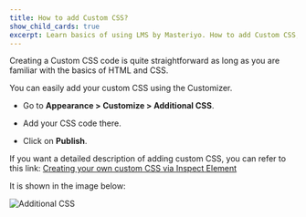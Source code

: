 ---
title: How to add Custom CSS?
show_child_cards: true
excerpt: Learn basics of using LMS by Masteriyo. How to add Custom CSS,
---

Creating a Custom CSS code is quite straightforward as long as you are familiar with the basics of HTML and CSS.

You can easily add your custom CSS using the Customizer.

- Go to **Appearance > Customize > Additional CSS**.

- Add your CSS code there.

- Click on **Publish**.

If you want a detailed description of adding custom CSS, you can refer to this link:
[Creating your own custom CSS via Inspect Element](https://docs.themegrill.com/knowledgebase/creating-your-own-custom-css-via-inspect-element)

It is shown in the image below:

![Additional CSS](https://user-images.githubusercontent.com/109593521/183601697-f962f8d9-5174-4e1f-8870-640f27ccbdf5.png)
